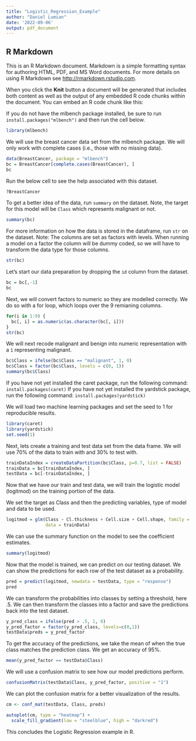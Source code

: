 ```yaml
---
title: "Logistic_Regression_Example"
author: "Daniel Lumian"
date: '2022-09-06'
output: pdf_document
---
```


## R Markdown

This is an R Markdown document. Markdown is a simple formatting syntax for authoring HTML, PDF, and MS Word documents. For more details on using R Markdown see <http://rmarkdown.rstudio.com>.

When you click the **Knit** button a document will be generated that includes both content as well as the output of any embedded R code chunks within the document. You can embed an R code chunk like this:

If you do not have the mlbench package installed, be sure to run `install.packages("mlbench")` and
then run the cell below.
```r
library(mlbench)
```

We will use the breast cancer data set from the mlbench package.
We will only work with complete cases (i.e., those with no missing data).
```r
data(BreastCancer, package = "mlbench")
bc = BreastCancer[complete.cases(BreastCancer), ] 
bc
```

Run the below cell to see the help associated with this dataset.
```r
?BreastCancer
```

To get a better idea of the data, run `summary` on the dataset.
Note, the target for this model will be `Class` which represents malignant or not.
```r
summary(bc)
```

For more information on how the data is stored in the dataframe, run `str` on the dataset.
Note: The columns are set as factors with levels. When running a model on a factor
the column will be dummy coded, so we will have to transform the data type for those columns.
```r
str(bc)
```

Let's start our data preparation by dropping the `id` column from the dataset.
```r
bc = bc[,-1]
bc
```

Next, we will convert factors to numeric so they are modelled correctly.
We do so with a for loop, which loops over the 9 remianing columns.
```r
for(i in 1:9) {
  bc[, i] = as.numeric(as.character(bc[, i]))
}
str(bc)
```

We will next recode malignant and benign into numeric representation with a `1`
representing malignant.
```r
bc$Class = ifelse(bc$Class == "malignant", 1, 0)
bc$Class = factor(bc$Class, levels = c(0, 1))
summary(bc$Class)
```

If you have not yet installed the caret package, run the following command:
`install.packages(caret)`
If you have not yet installed the yardstick package, run the following command:
`install.packages(yardstick)`

We will load two machine learning packages and set the seed to 1 for reproducible results.
```r
library(caret)
library(yardstick)
set.seed(1)
```

Next, lets create a training and test data set from the data frame. We will use 
70% of the data to train with and 30% to test with.
```r
trainDataIndex = createDataPartition(bc$Class, p=0.7, list = FALSE)
trainData = bc[trainDataIndex, ]
testData = bc[-trainDataIndex, ]
```

Now that we have our train and test data, we will train the logistic model (logitmod)
on the training portion of the data.

We set the target as Class and then the predicting variables, type of model and
data to be used.
```r
logitmod = glm(Class ~ Cl.thickness + Cell.size + Cell.shape, family = "binomial",
               data = trainData)
```

We can use the summary function on the model to see the coefficient estimates.
```r
summary(logitmod)
```

Now that the model is trained, we can predict on our testing dataset.
We can show the predictions for each row of the test dataset as a probability.
```r
pred = predict(logitmod, newdata = testData, type = "response")
pred
```
We can transform the probabilities into classes by setting a threshold, here .5.
We can then transform the classes into a factor and save the predictions back into
the test dataset.
```r
y_pred_class = ifelse(pred > .5, 1, 0)
y_pred_factor = factor(y_pred_class, levels=c(0,1))
testData$preds = y_pred_factor
```

To get the accuracy of the predictions, we take the mean of when the true class
matches the prediction class. We get an accuracy of 95%.
```r
mean(y_pred_factor == testData$Class)
```

We will use a confusion matrix to see how our model predictions perform.
```r
confusionMatrix(testData$Class, y_pred_factor, positive = "1")
```

We can plot the confusion matrix for a better visualization of the results. 
```r
cm <- conf_mat(testData, Class, preds)

autoplot(cm, type = "heatmap") +
  scale_fill_gradient(low = "steelblue", high = "darkred")
```

This concludes the Logistic Regression example in R.